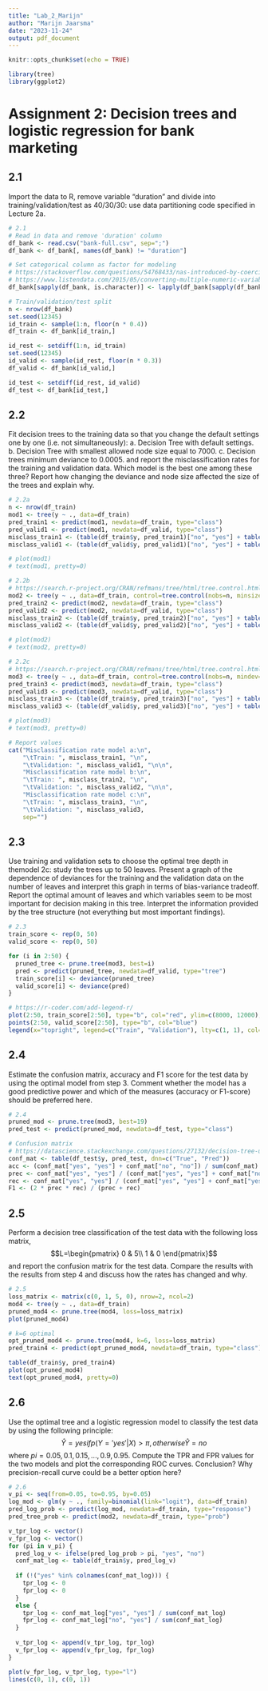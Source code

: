 ```yaml
---
title: "Lab_2_Marijn"
author: "Marijn Jaarsma"
date: "2023-11-24"
output: pdf_document
---
```


```r
knitr::opts_chunk$set(echo = TRUE)
```

```r
library(tree)
library(ggplot2)

```

# Assignment 2: Decision trees and logistic regression for bank marketing
## 2.1 
Import the data to R, remove variable "duration" and divide into training/validation/test as 40/30/30: use data partitioning code specified in Lecture 2a.
```r
# 2.1
# Read in data and remove 'duration' column
df_bank <- read.csv("bank-full.csv", sep=";")
df_bank <- df_bank[, names(df_bank) != "duration"]

# Set categorical column as factor for modeling
# https://stackoverflow.com/questions/54768433/nas-introduced-by-coercion-error-when-using-tree-function
# https://www.listendata.com/2015/05/converting-multiple-numeric-variables.html
df_bank[sapply(df_bank, is.character)] <- lapply(df_bank[sapply(df_bank, is.character)], as.factor)

# Train/validation/test split
n <- nrow(df_bank)
set.seed(12345)
id_train <- sample(1:n, floor(n * 0.4))
df_train <- df_bank[id_train,]

id_rest <- setdiff(1:n, id_train)
set.seed(12345)
id_valid <- sample(id_rest, floor(n * 0.3))
df_valid <- df_bank[id_valid,]

id_test <- setdiff(id_rest, id_valid)
df_test <- df_bank[id_test,]

```

## 2.2 
Fit decision trees to the training data so that you change the default settings one by one (i.e. not simultaneously):
a. Decision Tree with default settings. 
b. Decision Tree with smallest allowed node size equal to 7000.
c. Decision trees minimum deviance to 0.0005.
and report the misclassification rates for the training and validation data. 
Which model is the best one among these three? Report how changing the 
deviance and node size affected the size of the trees and explain why.

```r
# 2.2a
n <- nrow(df_train)
mod1 <- tree(y ~ ., data=df_train)
pred_train1 <- predict(mod1, newdata=df_train, type="class")
pred_valid1 <- predict(mod1, newdata=df_valid, type="class")
misclass_train1 <- (table(df_train$y, pred_train1)["no", "yes"] + table(df_train$y, pred_train1)["yes", "no"]) / nrow(df_train)
misclass_valid1 <- (table(df_valid$y, pred_valid1)["no", "yes"] + table(df_valid$y, pred_valid1)["yes", "no"]) / nrow(df_valid)

# plot(mod1)
# text(mod1, pretty=0)

# 2.2b
# https://search.r-project.org/CRAN/refmans/tree/html/tree.control.html
mod2 <- tree(y ~ ., data=df_train, control=tree.control(nobs=n, minsize=7000))
pred_train2 <- predict(mod2, newdata=df_train, type="class")
pred_valid2 <- predict(mod2, newdata=df_valid, type="class")
misclass_train2 <- (table(df_train$y, pred_train2)["no", "yes"] + table(df_train$y, pred_train2)["yes", "no"]) / nrow(df_train)
misclass_valid2 <- (table(df_valid$y, pred_valid2)["no", "yes"] + table(df_valid$y, pred_valid2)["yes", "no"]) / nrow(df_valid)

# plot(mod2)
# text(mod2, pretty=0)

# 2.2c
# https://search.r-project.org/CRAN/refmans/tree/html/tree.control.html
mod3 <- tree(y ~ ., data=df_train, control=tree.control(nobs=n, mindev=0.0005))
pred_train3 <- predict(mod3, newdata=df_train, type="class")
pred_valid3 <- predict(mod3, newdata=df_valid, type="class")
misclass_train3 <- (table(df_train$y, pred_train3)["no", "yes"] + table(df_train$y, pred_train3)["yes", "no"]) / nrow(df_train)
misclass_valid3 <- (table(df_valid$y, pred_valid3)["no", "yes"] + table(df_valid$y, pred_valid3)["yes", "no"]) / nrow(df_valid)

# plot(mod3)
# text(mod3, pretty=0)

# Report values
cat("Misclassification rate model a:\n", 
    "\tTrain: ", misclass_train1, "\n",
    "\tValidation: ", misclass_valid1, "\n\n",
    "Misclassification rate model b:\n",
    "\tTrain: ", misclass_train2, "\n",
    "\tValidation: ", misclass_valid2, "\n\n",
    "Misclassification rate model c:\n",
    "\tTrain: ", misclass_train3, "\n",
    "\tValidation: ", misclass_valid3,
    sep="")

```

## 2.3
Use training and validation sets to choose the optimal tree depth in themodel 2c: study the trees up to 50 leaves. Present a graph of the dependence of deviances for the training and the validation data on the number of leaves and interpret this graph in terms of bias-variance tradeoff. Report the optimal amount of leaves and which variables seem to be most important for decision making in this tree. Interpret the information provided by the tree structure (not everything but most important findings).

```r
# 2.3
train_score <- rep(0, 50)
valid_score <- rep(0, 50)

for (i in 2:50) {
  pruned_tree <- prune.tree(mod3, best=i)
  pred <- predict(pruned_tree, newdata=df_valid, type="tree")
  train_score[i] <- deviance(pruned_tree)
  valid_score[i] <- deviance(pred)
}

# https://r-coder.com/add-legend-r/
plot(2:50, train_score[2:50], type="b", col="red", ylim=c(8000, 12000), xlab="# leaves", ylab="Deviance")
points(2:50, valid_score[2:50], type="b", col="blue")
legend(x="topright", legend=c("Train", "Validation"), lty=c(1, 1), col=c("red", "blue"))

```

## 2.4
Estimate the confusion matrix, accuracy and F1 score for the test data by using the optimal model from step 3. Comment whether the model has a good predictive power and which of the measures (accuracy or F1-score) should be preferred here.

```r
# 2.4
pruned_mod <- prune.tree(mod3, best=19)
pred_test <- predict(pruned_mod, newdata=df_test, type="class")

# Confusion matrix
# https://datascience.stackexchange.com/questions/27132/decision-tree-used-for-calculating-precision-accuracy-and-recall-class-breakd
conf_mat <- table(df_test$y, pred_test, dnn=c("True", "Pred"))
acc <- (conf_mat["yes", "yes"] + conf_mat["no", "no"]) / sum(conf_mat)
prec <- conf_mat["yes", "yes"] / (conf_mat["yes", "yes"] + conf_mat["no", "yes"])
rec <- conf_mat["yes", "yes"] / (conf_mat["yes", "yes"] + conf_mat["yes", "no"])
F1 <- (2 * prec * rec) / (prec + rec)

```

## 2.5
Perform a decision tree classification of the test data with the following loss matrix,
$$L=\begin{pmatrix}
0 & 5\\
1 & 0
\end{pmatrix}$$
and report the confusion matrix for the test data. Compare the results with the results from step 4 and discuss how the rates has changed and why.

```r
# 2.5
loss_matrix <- matrix(c(0, 1, 5, 0), nrow=2, ncol=2)
mod4 <- tree(y ~ ., data=df_train)
pruned_mod4 <- prune.tree(mod4, loss=loss_matrix)
plot(pruned_mod4)

# k=6 optimal
opt_pruned_mod4 <- prune.tree(mod4, k=6, loss=loss_matrix)
pred_train4 <- predict(opt_pruned_mod4, newdata=df_train, type="class")

table(df_train$y, pred_train4)
plot(opt_pruned_mod4)
text(opt_pruned_mod4, pretty=0)

```

## 2.6
Use the optimal tree and a logistic regression model to classify the test data by 
using the following principle:
$$\hat{Y}=yes if p(Y='yes'|X) > \pi, otherwise \hat{Y}=no$$
where $pi=0.05, 0.1, 0.15, ..., 0.9, 0.95$. Compute the TPR and FPR values for the two models and plot the corresponding ROC curves. Conclusion? Why precision-recall curve could be a better option here?

```r
# 2.6
v_pi <- seq(from=0.05, to=0.95, by=0.05)
log_mod <- glm(y ~ ., family=binomial(link="logit"), data=df_train)
pred_log_prob <- predict(log_mod, newdata=df_train, type="response")
pred_tree_prob <- predict(mod2, newdata=df_train, type="prob")

v_tpr_log <- vector()
v_fpr_log <- vector()
for (pi in v_pi) {
  pred_log_v <- ifelse(pred_log_prob > pi, "yes", "no")
  conf_mat_log <- table(df_train$y, pred_log_v)
  
  if (!("yes" %in% colnames(conf_mat_log))) {
    tpr_log <- 0
    fpr_log <- 0
  }
  else {
    tpr_log <- conf_mat_log["yes", "yes"] / sum(conf_mat_log)
    fpr_log <- conf_mat_log["no", "yes"] / sum(conf_mat_log)
  }
  
  v_tpr_log <- append(v_tpr_log, tpr_log)
  v_fpr_log <- append(v_fpr_log, fpr_log)
}

plot(v_fpr_log, v_tpr_log, type="l")
lines(c(0, 1), c(0, 1))

```